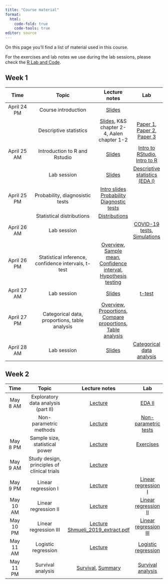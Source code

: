 ```yaml
---
title: "Course material"
format: 
  html:
    code-fold: true
    code-tools: true
editor: source
---
```


On this page you'll find a list of material used in this course.

For the exercises and lab notes we use during the lab sessions, please check the [R Lab and Code](https://ocbe-uio.github.io/teaching_mf9130e/lab/overview.html).

## Week 1

|     Time      |                  Topic                   |   Lecture notes    |  Lab |
|:-------------:|:-----------------------------------------:|:---------:|:----:|
| April 24 PM  | Course introduction | [Slides](Module1-Part1-Course_introduction.pdf) |  |
|              | Descriptive statistics| [Slides](Module1-Part2-Data_and_descriptive_statistics_full.pdf), K&S chapter 2-4, Aalen chapter 1-2  | [Paper 1](Gerstung_2015.pdf), [Paper 2](Kristiansen_2022.pdf), [Paper 3](PreventADALL_2022.pdf)  |
| April 25 AM  | Introduction to R and Rstudio | [Slides](lab_slides/lablecture_intro_r.pdf) | [Intro to RStudio](https://ocbe-uio.github.io/teaching_mf9130e/lab/lab_intro_rstudio.html), [Intro to R](https://ocbe-uio.github.io/teaching_mf9130e/lab/lab_intro_r.html) | 
|              | Lab session |[Slides](lab_slides/lablecture_eda1.pdf) | [Descriptive statistics (EDA I)](https://ocbe-uio.github.io/teaching_mf9130e/lab/lab_eda_part1.html) | 
| April 25 PM | Probability, diagnosistic tests  | [Intro slides](Slides_intro_probability_diagnostic_tests.pdf) [Probability](notes_probability.qmd) [Diagnostic tests](notes_diagnostic_tests.qmd) |  |
|             |  Statistical distributions   |  [Distributions](notes_distributions.qmd)  |     |
| April 26 AM |  Lab session  | | [COVID-19 tests](lab_diagnostic_tests.qmd),  [Simulations](lab_distributions.qmd)  |
| April 26 PM |  Statistical inference, confidence intervals, t-test         |[Overview](day3/Module3-PartI-IntroLecture.pdf), [Sample mean](day3/Module3-PartI-key_concept_1.pdf), [Confidence interval](day3/Module3-PartI-key_concept_2.pdf), [Hypothesis testing](day3/Module3-PartI-key_concept_3.pdf)  |  | 
| April 27 AM |  Lab session         |[Slides](lab_slides/lablecture_ttest.pdf)  | [t-test](https://ocbe-uio.github.io/teaching_mf9130e/lab/lab_ttest.html) | 
| April 27 PM |  Categorical data, proportions, table analysis        |[Overview](day4/Module3-PartII-IntroLecture.pdf), [Proportions](day4/Module3-PartII-key_concept_1.pdf), [Compare proportions](day4/Module3-PartII-key_concept_2.pdf),  [Table analysis](day4/Module3-PartII-key_concept_3.pdf) | |
| April 28 AM |  Lab session        | [Slides](lab_slides/lablecture_categorical.pdf) | [Categorical data analysis](https://ocbe-uio.github.io/teaching_mf9130e/lab/lab_categorical.html) |



## Week 2


|     Time      |                  Topic                   |   Lecture notes     |  Lab |
|:-------------:|:----------------------------------------:|:--------:|:-------------:|
| May 8 AM  | Exploratory data analysis (part II) | [Lecture](day5/lecture_eda2.pdf)|[EDA II](https://ocbe-uio.github.io/teaching_mf9130e/lab/lab_eda_part2.html) | 
|                  | Non-parametric methods |[Lecture](day5/lecture_nonpara.pdf) |[Non-parametric tests](https://ocbe-uio.github.io/teaching_mf9130e/lab/lab_nonpara.html) | 
| May 8 PM | Sample size, statistical power          |[Lecture](day5/day5_lecture_sample_size.pdf) | [Exercises](day5/day5_exercises_sample_size.pdf)| | 
| May 9 AM | Study design, principles of clinical trials          | [Lecture](day6/2023-05-09_Epidemiological-clinical-design_Stenehjem_UPLOAD.pdf)|  | 
| May 9 PM | Linear regression I        | [Lecture](day6/Module7-Regression1.pdf) | [Linear regression I](https://ocbe-uio.github.io/teaching_mf9130e/lab/lab_linearreg-I.html) | 
| May 10 AM | Linear regression II       | [Lecture](Module7-Regression2.pdf) | [Linear regression II](https://ocbe-uio.github.io/teaching_mf9130e/lab/lab_linearreg-II.html) | 
| May 10 PM | Linear regression III       | [Lecture](day7/Module7-Regression2.pdf) [Shmueli_2019_extract.pdf](day7/Shmueli_2019_extract.pdf) | [Linear regression III](https://ocbe-uio.github.io/teaching_mf9130e/lab/lab_linearreg-III.html) | 
| May 11 AM | Logistic regression          | [Lecture](day8/Module7-Logistic-Regression.pdf) | [Logistic regression](https://ocbe-uio.github.io/teaching_mf9130e/lab/lab_logistic_reg.html) | 
| May 11 PM | Survival analysis          | [Survival](day8/Module8-Survival.pdf), [Summary](day8/Module8-Summary.pdf) | [Survival analysis](https://ocbe-uio.github.io/teaching_mf9130e/lab/lab_survival.html) | 






